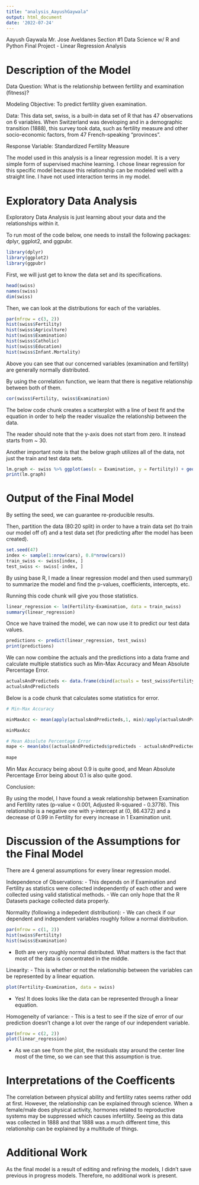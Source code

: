 ```yaml
---
title: "analysis_AayushGaywala"
output: html_document
date: '2022-07-24'
---
```


Aayush Gaywala
Mr. Jose Aveldanes
Section #1
Data Science w/ R and Python
Final Project - Linear Regression Analysis

# Description of the Model

Data Question: What is the relationship between fertility and examination (fitness)?

Modeling Objective: To predict fertility given examination.

Data: This data set, swiss, is a built-in data set of R that has 47 observations on 6 variables. When Switzerland was developing and in a demographic transition (1888), this survey took data, such as fertility measure and other socio-economic factors, from 47 French-speaking "provinces". 

Response Variable: Standardized Fertility Measure

The model used in this analysis is a linear regression model. It is a very simple form of supervised machine learning.
I chose linear regression for this specific model because this relationship can be modeled well with a straight line.
I have not used interaction terms in my model.

# Exploratory Data Analysis

Exploratory Data Analysis is just learning about your data and the relationships within it.

To run most of the code below, one needs to install the following packages: dplyr, ggplot2, and ggpubr.

```r
library(dplyr)
library(ggplot2)
library(ggpubr)
```

First, we will just get to know the data set and its specifications.

```r
head(swiss)
names(swiss)
dim(swiss)
```

Then, we can look at the distributions for each of the variables.

```r
par(mfrow = c(3, 2))
hist(swiss$Fertility)
hist(swiss$Agriculture)
hist(swiss$Examination)
hist(swiss$Catholic)
hist(swiss$Education)
hist(swiss$Infant.Mortality)
```

Above you can see that our concerned variables (examination and fertility) are generally normally distributed.

By using the correlation function, we learn that there is negative relationship between both of them.

```r
cor(swiss$Fertility, swiss$Examination)
```

The below code chunk creates a scatterplot with a line of best fit and the equation in order to help the reader visualize the relationship between the data.

The reader should note that the y-axis does not start from zero. It instead starts from ~ 30.

Another important note is that the below graph utilizes all of the data, not just the train and test data sets.

```r
lm.graph <- swiss %>% ggplot(aes(x = Examination, y = Fertility)) + geom_point(size = 5, alpha = 0.75) + geom_smooth(method = "lm", se = F, col = "blue") + stat_regline_equation(label.x = 30, label.y = 88) + ggtitle("Examination vs. Fertility")
print(lm.graph)
```

# Output of the Final Model

By setting the seed, we can guarantee re-producible results.

Then, partition the data (80:20 split) in order to have a train data set (to train our model off of) and a test data set (for predicting after the model has been created). 

```r
set.seed(47)
index <- sample(1:nrow(cars), 0.8*nrow(cars))
train_swiss <- swiss[index, ]
test_swiss <- swiss[-index, ]
```

By using base R, I made a linear regression model and then used summary() to summarize the model and find the p-values, coefficients, intercepts, etc.

Running this code chunk will give you those statistics.

```r
linear_regression <- lm(Fertility~Examination, data = train_swiss)
summary(linear_regression)
```

Once we have trained the model, we can now use it to predict our test data values.

```r
predictions <- predict(linear_regression, test_swiss)
print(predictions)
```

We can now combine the actuals and the predictions into a data frame and calculate multiple statistics such as Min-Max Accuracy and Mean Absolute Percentage Error. 

```r
actualsAndPredicteds <- data.frame(cbind(actuals = test_swiss$Fertility, predicteds = predictions))
actualsAndPredicteds
```

Below is a code chunk that calculates some statistics for error.

``` r
# Min-Max Accuracy

minMaxAcc <- mean(apply(actualsAndPredicteds,1, min)/apply(actualsAndPredicteds,1, max))

minMaxAcc

# Mean Absolute Percentage Error
mape <- mean(abs((actualsAndPredicteds$predicteds - actualsAndPredicteds$actuals))/actualsAndPredicteds$actuals)
 
mape 
```
Min Max Accuracy being about 0.9 is quite good, and Mean Absolute Percentage Error being about 0.1 is also quite good.

Conclusion: 

By using the model, I have found a weak relationship between Examination and Fertility rates (p-value < 0.001, Adjusted R-squared - 0.3778). This relationship is a negative one with y-intercept at (0, 86.4372) and a decrease of 0.99 in Fertility for every increase in 1 Examination unit. 

# Discussion of the Assumptions for the Final Model

There are 4 general assumptions for every linear regression model.

Independence of Observations:
- This depends on if Examination and Fertility as statistics were collected independently of each other and were collected using valid statistical methods. 
- We can only hope that the R Datasets package collected data properly.

Normality (following a indepedent distribution):
- We can check if our dependent and independent variables roughly follow a normal distribution.

```r
par(mfrow = c(1, 2))
hist(swiss$Fertility)
hist(swiss$Examination)
```

- Both are very roughly normal distributed. What matters is the fact that most of the data is concentrated in the middle.

Linearity:
- This is whether or not the relationship between the variables can be represented by a linear equation.

```r
plot(Fertility~Examination, data = swiss)
```

- Yes! It does looks like the data can be represented through a linear equation.

Homogeneity of variance:
- This is a test to see if the size of error of our prediction doesn't change a lot over the range of our independent variable.

```r
par(mfrow = c(2, 2))
plot(linear_regression)
```

- As we can see from the plot, the residuals stay around the center line most of the time, so we can see that this assumption is true.

# Interpretations of the Coefficents

The correlation between physical ability and fertility rates seems rather odd at first.
However, the relationship can be explained through science. When a female/male does physical activity, hormones related to reproductive systems may be suppressed which causes infertility.
Seeing as this data was collected in 1888 and that 1888 was a much different time, this relationship can be explained by a multitude of things.

# Additional Work

As the final model is a result of editing and refining the models, I didn't save previous in progress models. Therefore, no additional work is present.
